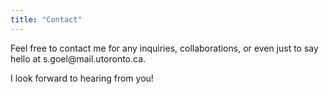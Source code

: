 ```yaml
---
title: "Contact"
---
```


Feel free to contact me for any inquiries, collaborations, or even just to say hello at s.goel\@mail.utoronto.ca.

I look forward to hearing from you!
